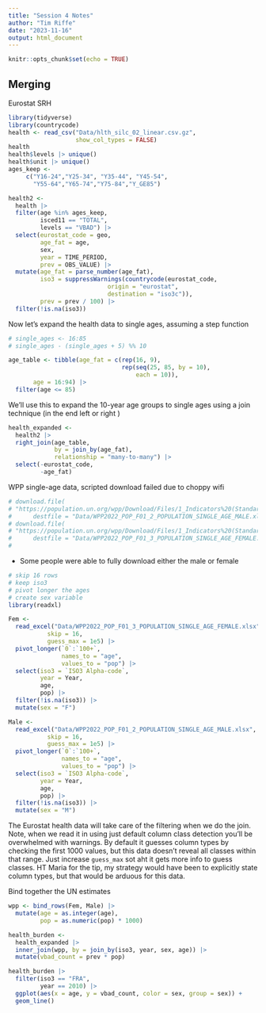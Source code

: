 ```yaml
---
title: "Session 4 Notes"
author: "Tim Riffe"
date: "2023-11-16"
output: html_document
---
```


```r
knitr::opts_chunk$set(echo = TRUE)
```

## Merging

Eurostat SRH
```r
library(tidyverse)
library(countrycode)
health <- read_csv("Data/hlth_silc_02_linear.csv.gz",
                   show_col_types = FALSE)
health
health$levels |> unique()
health$unit |> unique()
ages_keep <-
     c("Y16-24","Y25-34", "Y35-44", "Y45-54",
       "Y55-64","Y65-74","Y75-84","Y_GE85")

health2 <- 
  health |> 
  filter(age %in% ages_keep,
         isced11 == "TOTAL",
         levels == "VBAD") |> 
  select(eurostat_code = geo,
         age_fat = age,
         sex,
         year = TIME_PERIOD,
         prev = OBS_VALUE) |> 
  mutate(age_fat = parse_number(age_fat),
         iso3 = suppressWarnings(countrycode(eurostat_code,
                            origin = "eurostat",
                            destination = "iso3c")),
         prev = prev / 100) |> 
  filter(!is.na(iso3))
```

Now let's expand the health data to single ages, assuming a step function
```r
# single_ages <- 16:85
# single_ages - (single_ages + 5) %% 10  

age_table <- tibble(age_fat = c(rep(16, 9),
                                rep(seq(25, 85, by = 10),
                                    each = 10)),
       age = 16:94) |> 
  filter(age <= 85)
```

We'll use this to expand the 10-year age groups to single ages using a join technique (in the end left or right )


```r
health_expanded <- 
  health2 |> 
  right_join(age_table, 
             by = join_by(age_fat),
             relationship = "many-to-many") |> 
  select(-eurostat_code,
         -age_fat)
```

WPP single-age data, scripted download failed due to choppy wifi
```r
# download.file(
# "https://population.un.org/wpp/Download/Files/1_Indicators%20(Standard)/EXCEL_FILES/2_Population/WPP2022_POP_F01_2_POPULATION_SINGLE_AGE_MALE.xlsx",
#      destfile = "Data/WPP2022_POP_F01_2_POPULATION_SINGLE_AGE_MALE.xlsx")
# download.file(
# "https://population.un.org/wpp/Download/Files/1_Indicators%20(Standard)/EXCEL_FILES/2_Population/WPP2022_POP_F01_3_POPULATION_SINGLE_AGE_FEMALE.xlsx",
#      destfile = "Data/WPP2022_POP_F01_3_POPULATION_SINGLE_AGE_FEMALE.xlsx")
# 
```

* Some people were able to fully download either the male or female

```r
# skip 16 rows
# keep iso3 
# pivot longer the ages
# create sex variable
library(readxl)

Fem <-
  read_excel("Data/WPP2022_POP_F01_3_POPULATION_SINGLE_AGE_FEMALE.xlsx",
           skip = 16,
           guess_max = 1e5) |> 
  pivot_longer(`0`:`100+`, 
               names_to = "age", 
               values_to = "pop") |> 
  select(iso3 = `ISO3 Alpha-code`,
         year = Year,
         age,
         pop) |> 
  filter(!is.na(iso3)) |> 
  mutate(sex = "F")

Male <-
  read_excel("Data/WPP2022_POP_F01_2_POPULATION_SINGLE_AGE_MALE.xlsx",
           skip = 16,
           guess_max = 1e5) |> 
  pivot_longer(`0`:`100+`, 
               names_to = "age", 
               values_to = "pop") |> 
  select(iso3 = `ISO3 Alpha-code`,
         year = Year,
         age,
         pop) |> 
  filter(!is.na(iso3)) |> 
  mutate(sex = "M")
```

The Eurostat health data will take care of the filtering when we do the join. Note, when we read it in using just default column class detection you'll be overwhelmed with warnings. By default it guesses column types by checking the first 1000 values, but this data doesn't reveal all classes within that range. Just increase `guess_max` sot aht it gets more info to guess classes. HT Maria for the tip, my strategy would have been to explicitly state column types, but that would be arduous for this data.

Bind together the UN estimates
```r
wpp <- bind_rows(Fem, Male) |> 
  mutate(age = as.integer(age),
         pop = as.numeric(pop) * 1000)

```

```r
health_burden <- 
  health_expanded |> 
  inner_join(wpp, by = join_by(iso3, year, sex, age)) |> 
  mutate(vbad_count = prev * pop)

health_burden |> 
  filter(iso3 == "FRA",
         year == 2010) |> 
  ggplot(aes(x = age, y = vbad_count, color = sex, group = sex)) +
  geom_line()


```

